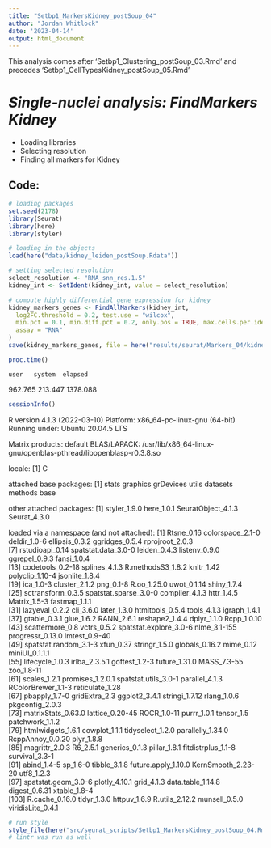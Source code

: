 ```yaml
---
title: "Setbp1_MarkersKidney_postSoup_04"
author: "Jordan Whitlock"
date: '2023-04-14'
output: html_document
---
```


This analysis comes after 'Setbp1_Clustering_postSoup_03.Rmd' and precedes 'Setbp1_CellTypesKidney_postSoup_05.Rmd'

# *Single-nuclei analysis: FindMarkers Kidney*
* Loading libraries
* Selecting resolution
* Finding all markers for Kidney

## Code: 

```r
# loading packages
set.seed(2178)
library(Seurat)
library(here)
library(styler)

# loading in the objects
load(here("data/kidney_leiden_postSoup.Rdata"))
```

```r
# setting selected resolution
select_resolution <- "RNA_snn_res.1.5"
kidney_int <- SetIdent(kidney_int, value = select_resolution)
```

```r
# compute highly differential gene expression for kidney
kidney_markers_genes <- FindAllMarkers(kidney_int,
  log2FC.threshold = 0.2, test.use = "wilcox",
  min.pct = 0.1, min.diff.pct = 0.2, only.pos = TRUE, max.cells.per.ident = 50,
  assay = "RNA"
)
save(kidney_markers_genes, file = here("results/seurat/Markers_04/kidney_markers_postSoup.Rdata"))
```

```r
proc.time()
```
    user   system  elapsed 
 962.765  213.447 1378.088 

```r
sessionInfo()
```
R version 4.1.3 (2022-03-10)
Platform: x86_64-pc-linux-gnu (64-bit)
Running under: Ubuntu 20.04.5 LTS

Matrix products: default
BLAS/LAPACK: /usr/lib/x86_64-linux-gnu/openblas-pthread/libopenblasp-r0.3.8.so

locale:
[1] C

attached base packages:
[1] stats     graphics  grDevices utils     datasets  methods   base     

other attached packages:
[1] styler_1.9.0       here_1.0.1         SeuratObject_4.1.3 Seurat_4.3.0      

loaded via a namespace (and not attached):
  [1] Rtsne_0.16             colorspace_2.1-0       deldir_1.0-6           ellipsis_0.3.2         ggridges_0.5.4         rprojroot_2.0.3       
  [7] rstudioapi_0.14        spatstat.data_3.0-0    leiden_0.4.3           listenv_0.9.0          ggrepel_0.9.3          fansi_1.0.4           
 [13] codetools_0.2-18       splines_4.1.3          R.methodsS3_1.8.2      knitr_1.42             polyclip_1.10-4        jsonlite_1.8.4        
 [19] ica_1.0-3              cluster_2.1.2          png_0.1-8              R.oo_1.25.0            uwot_0.1.14            shiny_1.7.4           
 [25] sctransform_0.3.5      spatstat.sparse_3.0-0  compiler_4.1.3         httr_1.4.5             Matrix_1.5-3           fastmap_1.1.1         
 [31] lazyeval_0.2.2         cli_3.6.0              later_1.3.0            htmltools_0.5.4        tools_4.1.3            igraph_1.4.1          
 [37] gtable_0.3.1           glue_1.6.2             RANN_2.6.1             reshape2_1.4.4         dplyr_1.1.0            Rcpp_1.0.10           
 [43] scattermore_0.8        vctrs_0.5.2            spatstat.explore_3.0-6 nlme_3.1-155           progressr_0.13.0       lmtest_0.9-40         
 [49] spatstat.random_3.1-3  xfun_0.37              stringr_1.5.0          globals_0.16.2         mime_0.12              miniUI_0.1.1.1        
 [55] lifecycle_1.0.3        irlba_2.3.5.1          goftest_1.2-3          future_1.31.0          MASS_7.3-55            zoo_1.8-11            
 [61] scales_1.2.1           promises_1.2.0.1       spatstat.utils_3.0-1   parallel_4.1.3         RColorBrewer_1.1-3     reticulate_1.28       
 [67] pbapply_1.7-0          gridExtra_2.3          ggplot2_3.4.1          stringi_1.7.12         rlang_1.0.6            pkgconfig_2.0.3       
 [73] matrixStats_0.63.0     lattice_0.20-45        ROCR_1.0-11            purrr_1.0.1            tensor_1.5             patchwork_1.1.2       
 [79] htmlwidgets_1.6.1      cowplot_1.1.1          tidyselect_1.2.0       parallelly_1.34.0      RcppAnnoy_0.0.20       plyr_1.8.8            
 [85] magrittr_2.0.3         R6_2.5.1               generics_0.1.3         pillar_1.8.1           fitdistrplus_1.1-8     survival_3.3-1        
 [91] abind_1.4-5            sp_1.6-0               tibble_3.1.8           future.apply_1.10.0    KernSmooth_2.23-20     utf8_1.2.3            
 [97] spatstat.geom_3.0-6    plotly_4.10.1          grid_4.1.3             data.table_1.14.8      digest_0.6.31          xtable_1.8-4          
[103] R.cache_0.16.0         tidyr_1.3.0            httpuv_1.6.9           R.utils_2.12.2         munsell_0.5.0          viridisLite_0.4.1     


```r
# run style
style_file(here("src/seurat_scripts/Setbp1_MarkersKidney_postSoup_04.Rmd"))
# lintr was run as well
```
